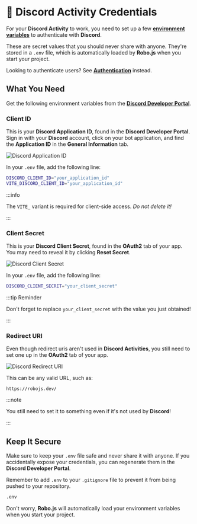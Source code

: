 
# 🔑 Discord Activity Credentials

For your **Discord Activity** to work, you need to set up a few **[environment variables](/core/env)** to authenticate with **Discord**.

These are secret values that you should never share with anyone. They're stored in a `.env` file, which is automatically loaded by **Robo.js** when you start your project.

Looking to authenticate users? See **[Authentication](./authentication)** instead.

## What You Need

Get the following environment variables from the **[Discord Developer Portal](https://discord.com/developers/applications)**.

<CardContainer>
	<Card
		title="🔗 Discord Developer Portal"
		description="Get your Discord Activity credentials here."
		href="https://discord.com/developers/applications"
	/>
</CardContainer>

### Client ID

This is your **Discord Application ID**, found in the **Discord Developer Portal**. Sign in with your **Discord** account, click on your bot application, and find the **Application ID** in the **General Information** tab.

![Discord Application ID](/img/discord-client-id.png)

In your `.env` file, add the following line:

```bash title=".env"
DISCORD_CLIENT_ID="your_application_id"
VITE_DISCORD_CLIENT_ID="your_application_id"
```

:::info

The `VITE_` variant is required for client-side access. _Do not delete it!_

:::

### Client Secret

This is your **Discord Client Secret**, found in the **OAuth2** tab of your app. You may need to reveal it by clicking **Reset Secret**.

![Discord Client Secret](/img/discord-client-secret.png)

In your `.env` file, add the following line:

```bash title=".env"
DISCORD_CLIENT_SECRET="your_client_secret"
```

:::tip Reminder

Don't forget to replace `your_client_secret` with the value you just obtained!

:::

### Redirect URI

Even though redirect uris aren't used in **Discord Activities**, you still need to set one up in the **OAuth2** tab of your app.

![Discord Redirect URI](/img/discord-redirect-uri.png)

This can be any valid URL, such as:

```
https://robojs.dev/
```

:::note

You still need to set it to something even if it's not used by **Discord**!

:::

## Keep It Secure

Make sure to keep your `.env` file safe and never share it with anyone. If you accidentally expose your credentials, you can regenerate them in the **Discord Developer Portal**.

Remember to add `.env` to your `.gitignore` file to prevent it from being pushed to your repository.

```bash title=".gitignore"
.env
```

Don't worry, **Robo.js** will automatically load your environment variables when you start your project.

<CardContainer>
	<Card
		href="/robojs/environment-variables"
		title="🔑 Environment Variables"
		description="Learn how to manage environment variables in Robo.js."
	/>
</CardContainer>

